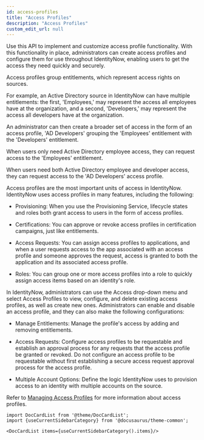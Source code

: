 ```yaml
---
id: access-profiles
title: "Access Profiles"
description: "Access Profiles"
custom_edit_url: null
---
```




Use this API to implement and customize access profile functionality. 
With this functionality in place, administrators can create access profiles and configure them for use throughout IdentityNow, enabling users to get the access they need quickly and securely.

Access profiles group entitlements, which represent access rights on sources. 

For example, an Active Directory source in IdentityNow can have multiple entitlements: the first, 'Employees,' may represent the access all employees have at the organization, and a second, 'Developers,' may represent the access all developers have at the organization.

An administrator can then create a broader set of access in the form of an access profile, 'AD Developers' grouping the 'Employees' entitlement with the 'Developers' entitlement.

When users only need Active Directory employee access, they can request access to the 'Employees' entitlement.

When users need both Active Directory employee and developer access, they can request access to the 'AD Developers' access profile.

Access profiles are the most important units of access in IdentityNow. IdentityNow uses access profiles in many features, including the following:

- Provisioning: When you use the Provisioning Service, lifecycle states and roles both grant access to users in the form of access profiles.

- Certifications: You can approve or revoke access profiles in certification campaigns, just like entitlements. 

- Access Requests: You can assign access profiles to applications, and when a user requests access to the app associated with an access profile and someone approves the request, access is granted to both the application and its associated access profile.

- Roles: You can group one or more access profiles into a role to quickly assign access items based on an identity's role. 

In IdentityNow, administrators can use the Access drop-down menu and select Access Profiles to view, configure, and delete existing access profiles, as well as create new ones. 
Administrators can enable and disable an access profile, and they can also make the following configurations: 

- Manage Entitlements: Manage the profile's access by adding and removing entitlements. 

- Access Requests: Configure access profiles to be requestable and establish an approval process for any requests that the access profile be granted or revoked. 
Do not configure an access profile to be requestable without first establishing a secure access request approval process for the access profile.

- Multiple Account Options: Define the logic IdentityNow uses to provision access to an identity with multiple accounts on the source. 

Refer to [Managing Access Profiles](https://documentation.sailpoint.com/saas/help/access/access-profiles.html) for more information about access profiles.




```mdx-code-block
import DocCardList from '@theme/DocCardList';
import {useCurrentSidebarCategory} from '@docusaurus/theme-common';

<DocCardList items={useCurrentSidebarCategory().items}/>
```
      